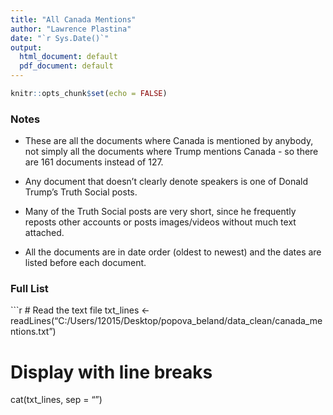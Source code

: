 ```yaml
---
title: "All Canada Mentions"
author: "Lawrence Plastina"
date: "`r Sys.Date()`"
output:
  html_document: default
  pdf_document: default
---
```


```r
knitr::opts_chunk$set(echo = FALSE)
```

### Notes

* These are all the documents where Canada is mentioned by anybody, not simply all the documents where Trump mentions Canada - so there are 161 documents instead of 127. 

* Any document that doesn't clearly denote speakers is one of Donald Trump's Truth Social posts. 

* Many of the Truth Social posts are very short, since he frequently reposts other accounts or posts images/videos without much text attached.

* All the documents are in date order (oldest to newest) and the dates are listed before each document. 

### Full List

```r
# Read the text file
txt_lines <- readLines("C:/Users/12015/Desktop/popova_beland/data_clean/canada_mentions.txt")

# Display with line breaks
cat(txt_lines, sep = "\n")
